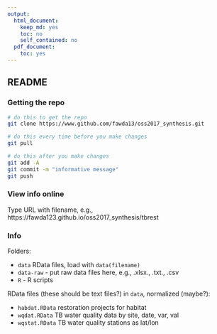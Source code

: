 ```yaml
---
output:
  html_document:
    keep_md: yes
    toc: no
    self_contained: no
  pdf_document:
    toc: yes
---
```


## README

### Getting the repo

```bash
# do this to get the repo
git clone https://www.github.com/fawda13/oss2017_synthesis.git

# do this every time before you make changes
git pull

# do this after you make changes
git add -A
git commit -m "informative message"
git push
```
### View info online

Type URL with filename, e.g., <href src="https://fawda123.github.io/oss2017_synthesis/tbrest">https://fawda123.github.io/oss2017_synthesis/tbrest</href>

### Info

Folders:

* `data` RData files, load with `data(filename)`
* `data-raw` - put raw data files here, e.g., .xlsx., .txt., .csv
* `R` - R scripts

RData files (these should be text files?) in `data`, normalized (maybe?):

* `habdat.RData` restoration projects for habitat
* `wqdat.RData` TB water quality data by site, date, var, val
* `wqstat.RData` TB water quality stations as lat/lon